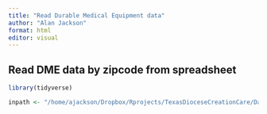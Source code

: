 ```yaml
---
title: "Read Durable Medical Equipment data"
author: "Alan Jackson"
format: html
editor: visual
---
```


##    Read DME data by zipcode from spreadsheet

```r

library(tidyverse)

inpath <- "/home/ajackson/Dropbox/Rprojects/TexasDioceseCreationCare/Data/"

```
